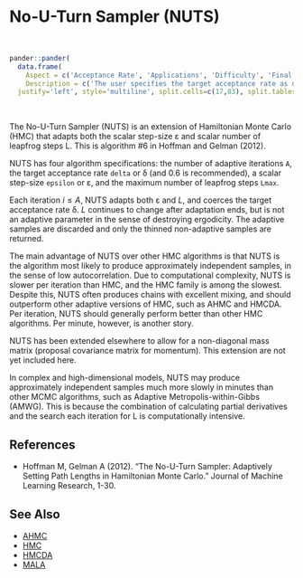 # No-U-Turn Sampler (<a name='nuts'>NUTS</a>)

<br>
```r
pander::pander(
  data.frame(
    Aspect = c('Acceptance Rate', 'Applications', 'Difficulty', 'Final Algorithm?', 'Proposal'),
    Description = c('The user specifies the target acceptance rate as delta (60% is recommended). A recommended, suitable, observed acceptance rate may be in the interval [delta-5%,delta+5%].', 'This is a widely applicable, general-purpose algorithm that is best suited to models with a small number of parameters. The number of model evaluations per iteration increases with the number of parameters.','This algorithm is relatively easy for a beginner. It has only a few algorithm specifications. However, since it is adaptive, the user must regard diminishing adaptation.','Yes, if not adaptive, otherwise: User Discretion.', 'Multivariate. Proposals are multivariate only in the sense that proposals for multiple parameters are generated at once. However, proposals are not generated with a multivariate distribution and a proposal covariance matrix. Each iteration involves numerous proposals, due to partial derivatives and L.')),
  justify='left', style='multiline', split.cells=c(17,83), split.tables=Inf)
```

<br>

The No-U-Turn Sampler (NUTS) is an extension of Hamiltonian Monte Carlo (HMC) that adapts both the scalar step-size ε and scalar number of leapfrog steps L. This is algorithm #6 in Hoffman and Gelman (2012).

NUTS has four algorithm specifications: the number of adaptive iterations `A`, the target acceptance rate `delta` or δ (and 0.6 is recommended), a scalar step-size `epsilon` or ε, and the maximum number of leapfrog steps `Lmax`.

Each iteration $i ≤ A$, NUTS adapts both ε and $L$, and coerces the target acceptance rate δ. $L$ continues to change after adaptation ends, but is not an adaptive parameter in the sense of destroying ergodicity. The adaptive samples are discarded and only the thinned non-adaptive samples are returned.

The main advantage of NUTS over other HMC algorithms is that NUTS is the algorithm most likely to produce approximately independent samples, in the sense of low autocorrelation. Due to computational complexity, NUTS is slower per iteration than HMC, and the HMC family is among the slowest. Despite this, NUTS often produces chains with excellent mixing, and should outperform other adaptive versions of HMC, such as AHMC and HMCDA. Per iteration, NUTS should generally perform better than other HMC algorithms. Per minute, however, is another story.

NUTS has been extended elsewhere to allow for a non-diagonal mass matrix (proposal covariance matrix for momentum). This extension are not yet included here.

In complex and high-dimensional models, NUTS may produce approximately independent samples much more slowly in minutes than other MCMC algorithms, such as Adaptive Metropolis-within-Gibbs (AMWG). This is because the combination of calculating partial derivatives and the search each iteration for L is computationally intensive.

## References

- Hoffman M, Gelman A (2012). "The No-U-Turn Sampler: Adaptively Setting Path Lengths in Hamiltonian Monte Carlo." Journal of Machine Learning Research, 1-30.

## See Also

- [AHMC](#ahmc)
- [HMC](#hmc)
- [HMCDA](#hmcda)
- [MALA](#mala)

